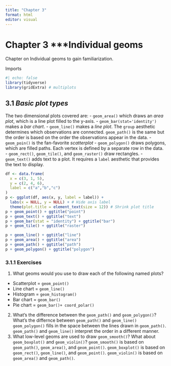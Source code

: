 ```yaml
---
title: "Chapter 3"
format: html
editor: visual
---
```


# Chapter 3 \*\*\*Individual geoms

Chapter on Individual geoms to gain familiarization.

Imports

```r
#| echo: false
library(tidyverse)
library(gridExtra) # multiplots
```

## 3.1 ***Basic plot types***

The two dimensional plots covered are: - `geom_area()` which draws an *area plot*, which is a line plot filled to the y-axis. - `geom_bar(stat='identity')` makes a *bar chart*. - `geom_line()` makes a *line plot*. The `group` aesthetic determines which observations are connected. `geom_path()` is the same but the order is based on the order the observations appear in the data. - `geom_poin()` is the fan-favorite *scatterplot* - `geom_polygon()` draws polygons, which are filled paths. Each vertex is defined by a separate row in the data. - `geom_rect()`, `geom_tile()`, and `geom_raster()` draw rectangles. - `geom_text()` adds text to a plot. It requires a `label` aesthetic that provides the text to display.

```r
df <- data.frame(
  x = c(3, 1, 5), 
  y = c(2, 4, 6), 
  label = c("a","b","c")
)
p <- ggplot(df, aes(x, y, label = label)) + 
  labs(x = NULL, y = NULL) + # Hide axis label
  theme(plot.title = element_text(size = 12)) # Shrink plot title
p + geom_point() + ggtitle("point")
p + geom_text() + ggtitle("text")
p + geom_bar(stat = "identity") + ggtitle("bar")
p + geom_tile() + ggtitle("raster")
```

```r
p + geom_line() + ggtitle("line")
p + geom_area() + ggtitle("area")
p + geom_path() + ggtitle("path")
p + geom_polygon() + ggtitle("polygon")
```

### 3.1.1 Exercises

1)  What geoms would you use to draw each of the following named plots?

-   Scatterplot = `geom_point()`
-   Line chart = `geom_line()`
-   Histogram = `geom_histogram()`
-   Bar chart = `geom_bar()`
-   Pie chart = `geom_bar()+ coord_polar()`\

2)  What's the difference between the `geom_path()` and `geom_polygon()`? What's the differnce between `geom_path()` and `geom_line()` `geom_polygon()` fills in the space between the lines drawn in `geom_path()`. `geom_path()` and `geom_line()` interpret the order in a different manner.
3)  What low-level geoms are used to draw `geom_smooth()`? What about `geom_boxplot()` and `geom_violin()`? `geom_smooth()` is based on `geom_path()`, `geom_area()`, and `geom_point()`. `geom_boxplot()` is based on `geom_rect()`, `geom_line()`, and `geom_point()`. `geom_violin()` is based on `geom_area()` and `geom_path()`.
